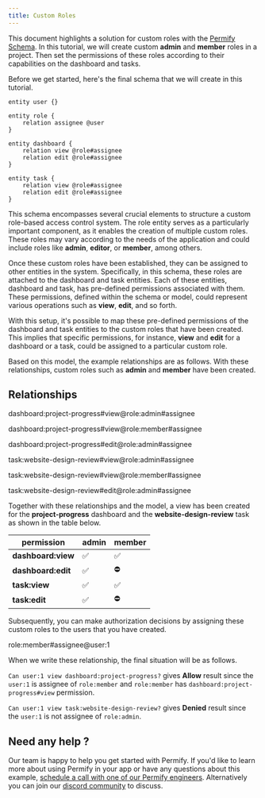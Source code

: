 ```yaml
---
title: Custom Roles
---
```


This document highlights a solution for custom roles with the [Permify Schema]. In this tutorial, we will create custom **admin** and **member** roles in a project. Then set the permissions of these roles according to their capabilities on the dashboard and tasks.

[Permify Schema]: ../../getting-started/modeling

Before we get started, here's the final schema that we will create in this tutorial.

```perm
entity user {}

entity role {
    relation assignee @user
}

entity dashboard {
    relation view @role#assignee
    relation edit @role#assignee
}

entity task {
    relation view @role#assignee
    relation edit @role#assignee
}
```

This schema encompasses several crucial elements to structure a custom role-based access control system. The role entity serves as a particularly important component, as it enables the creation of multiple custom roles. These roles may vary according to the needs of the application and could include roles like **admin**, **editor**, or **member**, among others.

Once these custom roles have been established, they can be assigned to other entities in the system. Specifically, in this schema, these roles are attached to the dashboard and task entities. Each of these entities, dashboard and task, has pre-defined permissions associated with them. These permissions, defined within the schema or model, could represent various operations such as **view**, **edit**, and so forth.

With this setup, it's possible to map these pre-defined permissions of the dashboard and task entities to the custom roles that have been created. This implies that specific permissions, for instance, **view** and **edit** for a dashboard or a task, could be assigned to a particular custom role.

Based on this model, the example relationships are as follows. With these relationships, custom roles such as **admin** and **member** have been created.

## Relationships

dashboard:project-progress#view@role:admin#assignee

dashboard:project-progress#view@role:member#assignee

dashboard:project-progress#edit@role:admin#assignee

task:website-design-review#view@role:admin#assignee

task:website-design-review#view@role:member#assignee

task:website-design-review#edit@role:admin#assignee

Together with these relationships and the model, a view has been created for the **project-progress** dashboard and the **website-design-review** task as shown in the table below.

| permission         | admin | member  |
|--------------------|-------|---------|
| **dashboard:view** | ✅     | ✅       |
| **dashboard:edit** | ✅     | ⛔       |
| **task:view**      | ✅     | ✅       |
| **task:edit**      | ✅     | ⛔       |


Subsequently, you can make authorization decisions by assigning these custom roles to the users that you have created.

role:member#assignee@user:1

When we write these relationship, the final situation will be as follows.

`Can user:1 view dashboard:project-progress?` gives **Allow** result since the `user:1` is assignee of `role:member` and `role:member` has `dashboard:project-progress#view` permission.

`Can user:1 view task:website-design-review?` gives **Denied** result since the `user:1` is not assignee of `role:admin`.


## Need any help ?

Our team is happy to help you get started with Permify. If you'd like to learn more about using Permify in your app or have any questions about this example, [schedule a call with one of our Permify engineers](https://meetings-eu1.hubspot.com/ege-aytin/call-with-an-expert). Alternatively you can join our [discord community](https://discord.com/invite/MJbUjwskdH) to discuss.

